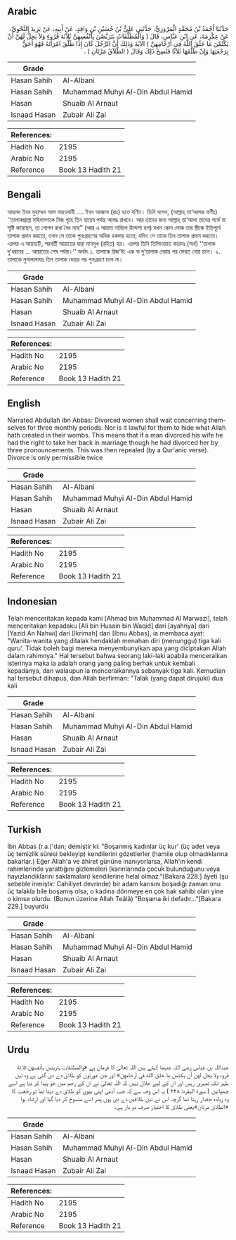 ## Arabic


<div dir="rtl" lang="ar" style={{fontSize:'larger',backgroundColor:'#f8f9fa',padding:20}}>
حَدَّثَنَا أَحْمَدُ بْنُ مُحَمَّدٍ الْمَرْوَزِيُّ، حَدَّثَنِي عَلِيُّ بْنُ حُسَيْنِ بْنِ وَاقِدٍ، عَنْ أَبِيهِ، عَنْ يَزِيدَ النَّحْوِيِّ، عَنْ عِكْرِمَةَ، عَنِ ابْنِ عَبَّاسٍ، قَالَ ‏(‏ وَالْمُطَلَّقَاتُ يَتَرَبَّصْنَ بِأَنْفُسِهِنَّ ثَلاَثَةَ قُرُوءٍ وَلاَ يَحِلُّ لَهُنَّ أَنْ يَكْتُمْنَ مَا خَلَقَ اللَّهُ فِي أَرْحَامِهِنَّ ‏)‏ الآيَةَ وَذَلِكَ أَنَّ الرَّجُلَ كَانَ إِذَا طَلَّقَ امْرَأَتَهُ فَهُوَ أَحَقُّ بِرَجْعَتِهَا وَإِنْ طَلَّقَهَا ثَلاَثًا فَنُسِخَ ذَلِكَ وَقَالَ ‏(‏ الطَّلاَقُ مَرَّتَانِ ‏)‏ ‏.‏
</div>
<div style={{backgroundColor:'#f8f9fa',padding:20, marginBottom: 10}}><table> <thead> <tr> <th>Grade</th> <th></th> </tr> </thead> <tbody> <tr><td>Hasan Sahih</td><td>Al-Albani</td></tr><tr><td>Hasan Sahih</td><td>Muhammad Muhyi Al-Din Abdul Hamid</td></tr><tr><td>Hasan</td><td>Shuaib Al Arnaut</td></tr><tr><td>Isnaad Hasan</td><td>Zubair Ali Zai</td></tr></tbody></table><table> <thead> <tr> <th>References:</th> <th></th> </tr> </thead> <tbody><tr><td>Hadith No</td><td>2195</td></tr><tr><td>Arabic No</td><td>2195</td></tr><tr><td>Reference</td><td>Book 13 Hadith 21</td></tr></tbody></table></div>

## Bengali


<div dir="ltr" lang="bn" style={{fontSize:'larger',backgroundColor:'#f8f9fa',padding:20}}>
আহমদ ইবন মুহাম্মদ আল মারওযাযী .... ইবন আব্বাস (রাঃ) হতে বর্ণিত। তিনি বলেন, (আল্লাহ্ তা‘আলার বাণীঃ) ‘‘তালাকপ্রাপ্তা মহিলাগণকে নিজ গৃহে তিন হায়েয পর্যন্ত আবদ্ধ রাখবে। আর তাদের জন্য আল্লাহ্ তা‘আলা তাদের গর্ভে যা সৃষ্টি করেছেন, তা গোপন রাখা বৈধ নহে’’ (আর এ আয়াত নাযিলে উদ্দেশ্য হল) যখন কোন লোক তার স্ত্রীকে ইতিপূর্বে তালাক প্রদান করতো, তখন সে তাকে পুনঃগ্রহণের অধিক হকদার হতো; যদিও সে তাকে তিন তালাক প্রদান করতো। এরপর এ আয়াতটি, পরবর্তী আয়াতের দ্বারা মানসুখ (রহিত) হয়। এরপর তিনি তিলিাওয়াত করেনঃ (অর্থ) ‘‘তালাক দু‘ধরনের ... আয়াতের শেষ পর্যন্ত।’’ অর্থাৎ ১. তালাকে রিজ‘ঈ: এক বা দু‘তালাক দেয়ার পর ফেরত নেয়া চলে। ২. তালাকে মুগালালাযাঃ তিন তালাক দেয়ার পর পুনঃগ্রহণ চলে না।
</div>
<div style={{backgroundColor:'#f8f9fa',padding:20, marginBottom: 10}}><table> <thead> <tr> <th>Grade</th> <th></th> </tr> </thead> <tbody> <tr><td>Hasan Sahih</td><td>Al-Albani</td></tr><tr><td>Hasan Sahih</td><td>Muhammad Muhyi Al-Din Abdul Hamid</td></tr><tr><td>Hasan</td><td>Shuaib Al Arnaut</td></tr><tr><td>Isnaad Hasan</td><td>Zubair Ali Zai</td></tr></tbody></table><table> <thead> <tr> <th>References:</th> <th></th> </tr> </thead> <tbody><tr><td>Hadith No</td><td>2195</td></tr><tr><td>Arabic No</td><td>2195</td></tr><tr><td>Reference</td><td>Book 13 Hadith 21</td></tr></tbody></table></div>

## English


<div dir="ltr" lang="en" style={{fontSize:'larger',backgroundColor:'#f8f9fa',padding:20}}>
Narrated Abdullah ibn Abbas: Divorced women shall wait concerning themselves for three monthly periods. Nor is it lawful for them to hide what Allah hath created in their wombs. This means that if a man divorced his wife he had the right to take her back in marriage though he had divorced her by three pronouncements. This was then repealed (by a Qur'anic verse). Divorce is only permissible twice
</div>
<div style={{backgroundColor:'#f8f9fa',padding:20, marginBottom: 10}}><table> <thead> <tr> <th>Grade</th> <th></th> </tr> </thead> <tbody> <tr><td>Hasan Sahih</td><td>Al-Albani</td></tr><tr><td>Hasan Sahih</td><td>Muhammad Muhyi Al-Din Abdul Hamid</td></tr><tr><td>Hasan</td><td>Shuaib Al Arnaut</td></tr><tr><td>Isnaad Hasan</td><td>Zubair Ali Zai</td></tr></tbody></table><table> <thead> <tr> <th>References:</th> <th></th> </tr> </thead> <tbody><tr><td>Hadith No</td><td>2195</td></tr><tr><td>Arabic No</td><td>2195</td></tr><tr><td>Reference</td><td>Book 13 Hadith 21</td></tr></tbody></table></div>

## Indonesian


<div dir="ltr" lang="id" style={{fontSize:'larger',backgroundColor:'#f8f9fa',padding:20}}>
Telah menceritakan kepada kami [Ahmad bin Muhammad Al Marwazi], telah menceritakan kepadaku [Ali bin Husain bin Waqid] dari [ayahnya] dari [Yazid An Nahwi] dari [Ikrimah] dari [Ibnu Abbas], ia membaca ayat: "Wanita-wanita yang ditalak hendaklah menahan diri (menunggu) tiga kali quru'. Tidak boleh bagi mereka menyembunyikan apa yang diciptakan Allah dalam rahimnya." Hal tersebut bahwa seorang laki-laki apabila menceraikan isterinya maka ia adalah orang yang paling berhak untuk kembali kepadanya, dan walaupun ia menceraikannya sebanyak tiga kali. Kemudian hal tersebut dihapus, dan Allah berfirman: "Talak (yang dapat dirujuki) dua kali
</div>
<div style={{backgroundColor:'#f8f9fa',padding:20, marginBottom: 10}}><table> <thead> <tr> <th>Grade</th> <th></th> </tr> </thead> <tbody> <tr><td>Hasan Sahih</td><td>Al-Albani</td></tr><tr><td>Hasan Sahih</td><td>Muhammad Muhyi Al-Din Abdul Hamid</td></tr><tr><td>Hasan</td><td>Shuaib Al Arnaut</td></tr><tr><td>Isnaad Hasan</td><td>Zubair Ali Zai</td></tr></tbody></table><table> <thead> <tr> <th>References:</th> <th></th> </tr> </thead> <tbody><tr><td>Hadith No</td><td>2195</td></tr><tr><td>Arabic No</td><td>2195</td></tr><tr><td>Reference</td><td>Book 13 Hadith 21</td></tr></tbody></table></div>

## Turkish


<div dir="ltr" lang="tr" style={{fontSize:'larger',backgroundColor:'#f8f9fa',padding:20}}>
İbn Abbas (r.a.)'dan; demiştir ki: "Boşanmış kadınlar üç kur' (üç adet veya üç temizlik süresi bekleyip) kendilerini gözetlerler (hamile olup olmadıklarına bakarlar.) Eğer Allah'a ve âhiret gününe inanıyorlarsa, Allah'ın kendi rahimlerinde yarattığını gizlemeleri (karınlarında çocuk bulunduğunu veya hayızlandıklarını saklamaları) kendilerine helal olmaz."[Bakara 228.] âyeti (şu sebeble inmiştir: Cahiliyet devrinde) bir adam karısını boşadığı zaman onu üç talakla bile boşamış olsa, o kadına dönmeye en çok hak sahibi olan yine o kimse olurdu. (Bunun üzerine Allah Teâlâ) "Boşama iki defadır..."[Bakara 229.] buyurdu
</div>
<div style={{backgroundColor:'#f8f9fa',padding:20, marginBottom: 10}}><table> <thead> <tr> <th>Grade</th> <th></th> </tr> </thead> <tbody> <tr><td>Hasan Sahih</td><td>Al-Albani</td></tr><tr><td>Hasan Sahih</td><td>Muhammad Muhyi Al-Din Abdul Hamid</td></tr><tr><td>Hasan</td><td>Shuaib Al Arnaut</td></tr><tr><td>Isnaad Hasan</td><td>Zubair Ali Zai</td></tr></tbody></table><table> <thead> <tr> <th>References:</th> <th></th> </tr> </thead> <tbody><tr><td>Hadith No</td><td>2195</td></tr><tr><td>Arabic No</td><td>2195</td></tr><tr><td>Reference</td><td>Book 13 Hadith 21</td></tr></tbody></table></div>

## Urdu


<div dir="rtl" lang="ur" style={{fontSize:'larger',backgroundColor:'#f8f9fa',padding:20}}>
عبداللہ بن عباس رضی اللہ عنہما کہتے ہیں اللہ تعالیٰ کا فرمان ہے «والمطلقات يتربصن بأنفسهن ثلاثة قروء ولا يحل لهن أن يكتمن ما خلق الله في أرحامهن» اور جن عورتوں کو طلاق دے دی گئی ہے وہ تین طہر تک ٹھہری رہیں اور ان کے لیے حلال نہیں کہ اللہ تعالیٰ نے ان کے رحم میں جو پیدا کر دیا ہے اسے چھپائیں ( سورۃ البقرہ: ۲۲۸ ) یہ اس وجہ سے کہ جب آدمی اپنی بیوی کو طلاق دے دیتا تھا تو رجعت کا وہ زیادہ حقدار رہتا تھا گرچہ اس نے تین طلاقیں دے دی ہوں پھر اسے منسوخ کر دیا گیا اور ارشاد ہوا «الطلاق مرتان»یعنی طلاق کا اختیار صرف دو بار ہے۔
</div>
<div style={{backgroundColor:'#f8f9fa',padding:20, marginBottom: 10}}><table> <thead> <tr> <th>Grade</th> <th></th> </tr> </thead> <tbody> <tr><td>Hasan Sahih</td><td>Al-Albani</td></tr><tr><td>Hasan Sahih</td><td>Muhammad Muhyi Al-Din Abdul Hamid</td></tr><tr><td>Hasan</td><td>Shuaib Al Arnaut</td></tr><tr><td>Isnaad Hasan</td><td>Zubair Ali Zai</td></tr></tbody></table><table> <thead> <tr> <th>References:</th> <th></th> </tr> </thead> <tbody><tr><td>Hadith No</td><td>2195</td></tr><tr><td>Arabic No</td><td>2195</td></tr><tr><td>Reference</td><td>Book 13 Hadith 21</td></tr></tbody></table></div>
